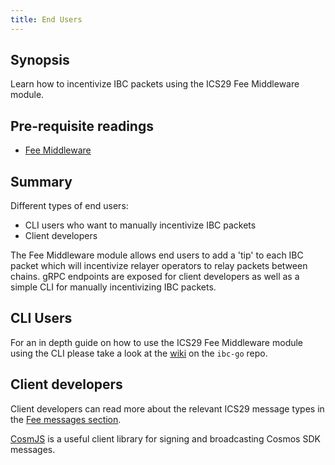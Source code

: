 ```yaml
---
title: End Users
---
```


## Synopsis

Learn how to incentivize IBC packets using the ICS29 Fee Middleware module.

## Pre-requisite readings

- [Fee Middleware](/docs/ibc/v7.8.x/middleware/ics29-fee/overview)

## Summary

Different types of end users:

- CLI users who want to manually incentivize IBC packets
- Client developers

The Fee Middleware module allows end users to add a 'tip' to each IBC packet which will incentivize relayer operators to relay packets between chains. gRPC endpoints are exposed for client developers as well as a simple CLI for manually incentivizing IBC packets.

## CLI Users

For an in depth guide on how to use the ICS29 Fee Middleware module using the CLI please take a look at the [wiki](https://github.com/cosmos/ibc-go/wiki/Fee-enabled-fungible-token-transfers#asynchronous-incentivization-of-a-fungible-token-transfer) on the `ibc-go` repo.

## Client developers

Client developers can read more about the relevant ICS29 message types in the [Fee messages section](/docs/ibc/v7.8.x/middleware/ics29-fee/msgs).

[CosmJS](https://github.com/cosmos/cosmjs) is a useful client library for signing and broadcasting Cosmos SDK messages.
